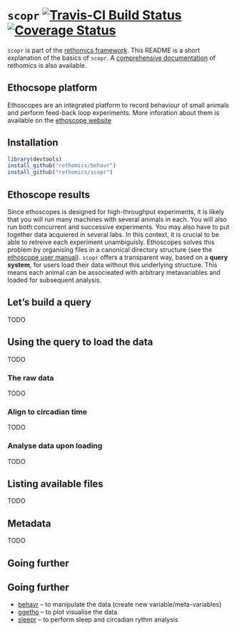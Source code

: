 # `scopr` [![Travis-CI Build Status](https://travis-ci.org/rethomics/scopr.svg?branch=master)](https://travis-ci.org/rethomics/scopr)[![Coverage Status](https://img.shields.io/codecov/c/github/rethomics/scopr/master.svg)](https://codecov.io/github/scopr/behavr?branch=master)

<!-- [![AppVeyor Build Status](https://ci.appveyor.com/api/projects/status/github/tidyverse/hms?branch=master&svg=true)](https://ci.appveyor.com/project/tidyverse/hms)  -->

<!-- [![Coverage Status](https://img.shields.io/codecov/c/github/tidyverse/hms/master.svg)](https://codecov.io/github/tidyverse/hms?branch=master) [![CRAN_Status_Badge](http://www.r-pkg.org/badges/version/hms)](https://cran.r-project.org/package=hms) -->

`scopr` is part of the [rethomics framework](todo.html).
This README is a short explanation of the basics of `scopr`.
A [comprehensive documentation](todo.html) of rethomics is also available.

## Ethocsope platform
Ethoscopes are an integrated platform to record behaviour of small animals and perform feed-back loop experiments. More inforation about them is available on the [ethoscope website](http://gilestrolab.github.io/ethoscope/)


## Installation

```r
library(devtools)
install_github("rethomics/behavr")
install_github("rethomics/scopr")
```


## Ethoscope results

Since ethoscopes is designed for high-throughput experiments, it is likely that you will run many machines with several animals in each. You will also run both concurrent and successive experiments.
You may also have to put together data acquiered in several labs.
In this context, it is crucial to be able to retreive each experiment unambiguisly.
Ethoscopes solves this problem by organising files in a canonical directory structure (see the [ethoscope user manual](https://qgeissmann.gitbooks.io/ethoscope-manual/content/administration-and-maintenance/backing-up-data.html)). 
`scopr` offers a transparent way, based on a **query system**, for users load their data without this underlying structure. This means each animal can be associeated with arbitrary metavariables and loaded for subsequent analysis.

## Let's build a query

TODO

## Using the query to load the data

TODO

### The raw data

TODO

### Align to circadian time

TODO

### Analyse data upon loading

TODO

## Listing available files

TODO

## Metadata

TODO

## Going further


## Going further

* [behavr](https://github.com/rethomics/behavr) -- to manipulate the data (create new variable/meta-variables)
<!-- * [damr](https://github.com/rethomics/damr) -- to load data from the DAM2 system -->
<!-- * [scopr](https://github.com/rethomics/scopr) -- to load data from the [ethoscope](http://gilestrolab.github.io/ethoscope/) system -->
* [ggetho](https://github.com/rethomics/ggetho) -- to plot visualise the data
* [sleepr](https://github.com/rethomics/sleepr) -- to perform sleep and circadian rythm analysis

